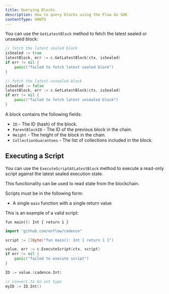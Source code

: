 ```yaml
---
title: Querying Blocks
description: How to query blocks using the Flow Go SDK
contentType: HOWTO
---
```


You can use the `GetLatestBlock` method to fetch the latest sealed or unsealed block:

```go
// fetch the latest sealed block
isSealed := true
latestBlock, err := c.GetLatestBlock(ctx, isSealed)
if err != nil {
    panic("failed to fetch latest sealed block")
}

// fetch the latest unsealed block
isSealed := false
latestBlock, err := c.GetLatestBlock(ctx, isSealed)
if err != nil {
    panic("failed to fetch latest unsealed block")
}
```

A block contains the following fields:

- `ID` - The ID (hash) of the block.
- `ParentBlockID` - The ID of the previous block in the chain.
- `Height` - The height of the block in the chain.
- `CollectionGuarantees` - The list of collections included in the block.

## Executing a Script

You can use the `ExecuteScriptAtLatestBlock` method to execute a read-only script against the latest sealed execution state.

This functionality can be used to read state from the blockchain.

Scripts must be in the following form:

- A single `main` function with a single return value

This is an example of a valid script:

```
fun main(): Int { return 1 }
```

```go
import "github.com/onflow/cadence"

script := []byte("fun main(): Int { return 1 }")

value, err := c.ExecuteScript(ctx, script)
if err != nil {
    panic("failed to execute script")
}

ID := value.(cadence.Int)

// convert to Go int type
myID := ID.Int()
```
